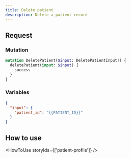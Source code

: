 ```yaml
---
title: Delete patient
description: Delete a patient record
---
```


## Request

### Mutation

```graphql
mutation DeletePatient($input: DeletePatientInput!) {
  deletePatient(input: $input) {
    success
  }
}
```

### Variables

```json
{
  "input": {
    "patient_id": "{{PATIENT_ID}}"
  }
}
```

## How to use

<HowToUse storyIds={['patient-profile']} />
